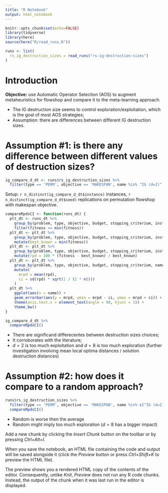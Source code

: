 ```yaml
---
title: "R Notebook"
output: html_notebook
---
```


```r
knitr::opts_chunk$set(echo=FALSE)
library(tidyverse)
library(here)
source(here("R/read_runs.R"))
```

```r
runs <- list(
  rs_ig_destruction_sizes = read_runs("rs-ig-destruction-sizes")
)
```


# Introduction

**Objective:** use Automatic Operator Selection (AOS) to augment metaheuristics for flowshop and compare it to the meta-learning approach.

- The IG destruction size seems to control exploration/exploitation, which is the goal of most AOS strategies;
- Assumption: there are differences between different IG destruction sizes.

# Assumption #1: is there any difference between different values of destruction sizes?

```r
ig_compare_d_dt <- runs$rs_ig_destruction_sizes %>%
  filter(type == 'PERM', objective == 'MAKESPAN', name %in% "IG (d=2)", "IG (d=4)", "IG (d=8)")
```

Setup: `r n_distinct(ig_compare_d_dt$instance)` instances, `r n_distinct(ig_compare_d_dt$seed)` replications on permutation flowshop with makespan objective.

```r
compareRpdsCI <- function(runs_dt) {
  plt_dt <- runs_dt %>%
    group_by(problem, type, objective, budget, stopping_criterium, instance, name) %>%
    filter(fitness == min(fitness))
  plt_dt <- plt_dt %>%
    group_by(problem, type, objective, budget, stopping_criterium, instance) %>%
    mutate(best_known = min(fitness))
  plt_dt <- plt_dt %>%
    group_by(problem, type, objective, budget, stopping_criterium, instance, name) %>%
    mutate(rpd = 100 * (fitness - best_known) / best_known)
  plt_dt <- plt_dt %>%
    group_by(problem, type, objective, budget, stopping_criterium, name) %>%
    mutate(
      mrpd = mean(rpd),
      ci = sd(rpd) * sqrt(1 / (2 * n()))
    )
  plt_dt %>%
    ggplot(aes(x = name)) +
    geom_errorbar(aes(y = mrpd, ymin = mrpd - ci, ymax = mrpd + ci)) + 
    theme(axis.text.x = element_text(angle = 90, hjust = 1)) +
    theme_bw()
}

ig_compare_d_dt %>%
  compareRpdsCI()
```

- There are significand differecentes between destruction sizes choices;
- It corroborates with the literature;
- $d = 2$ is too much exploitation and $d = 8$ is too much exploration (further investigation involving mean local optima distances / solution destruction distances)

# Assumption #2: how does it compare to a random approach?

```r
runs$rs_ig_destruction_sizes %>%
  filter(type == 'PERM', objective == 'MAKESPAN', name %in% c("IG (d=2)", "IG (d=4)", "IG (d=8)", "IG RND")) %>%
  compareRpdsCI()
```

- Random is worse then the average
- Random might imply too much exploration ($d = 8$ has a bigger impact)

Add a new chunk by clicking the *Insert Chunk* button on the toolbar or by pressing *Ctrl+Alt+I*.

When you save the notebook, an HTML file containing the code and output will be saved alongside it (click the *Preview* button or press *Ctrl+Shift+K* to preview the HTML file).

The preview shows you a rendered HTML copy of the contents of the editor. Consequently, unlike *Knit*, *Preview* does not run any R code chunks. Instead, the output of the chunk when it was last run in the editor is displayed.
